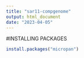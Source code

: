 ```yaml
---
title: "sar11-compgenome"
output: html_document
date: "2023-04-05"
---
```

#INSTALLING PACKAGES
```r
install.packages("micropan")
```

